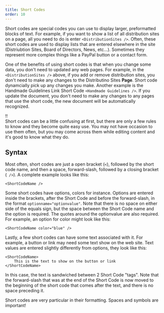 ```yaml
---
title: Short Codes
order: 10
---
```

Short codes are special codes you can use to display larger, preformatted blocks of text. For example, if you want to show a list of all distribution sites on a page, all you need to do is enter `<DistributionSites />`. Often, these short codes are used to display lists that are entered elsewhere in the site (Distriubtion Sites, Board of Directors, News, etc...). Sometimes they represent more complex things like a PayPal button or a contact form.

One of the benefits of using short codes is that when you change some data, you don't need to updated any web pages. For example, in the `<DistributionSites />` above, if you add or remove distribution sites, you don't need to make any changes to the Distributino Sites **Page**. Short code dynamcially pick up any changes you make. Another example is the Handmade Guidelines Link Short Code `<Handmade Guidelines />`. If you update the document, you don't need to make any changes to any pages that use the short code, the new document will be automatically recognized.

!!\
Short codes can be a little confusing at first, but there are only a few rules to know and they become quite easy use. You may not have occasion to use them often, but you may come across them while editing content and it's good to know what they do.

## Syntax

Most often, short codes are just a open bracket (`<`), followed by the short code name, and then a space, forward-slash, followed by a closing bracket (` />`). A complete example looks like this:
```
<ShortCodeName />
```

Some short codes have options, colors for instance. Options are entered inside the brackets, after the Short Code and before the forward-slash, in the format `optionname="optionvalue"`. Note that there is no space on either side of the equals sign, but the space between the Short Code name and the option is required. The quotes around the optionvalue are also required. For example, an option for color might look like this:
```
<ShortCodeName color="blue" />
```

Lastly, a few short codes can have some text associated with it. For example, a button or link may need some text show on the web site. Text values are entered slightly differently from options, they look like this:
```
<ShortCodeName>
    This is the text to show on the button or link
</ShortCodeName>
```

In this case, the text is sandwiched between 2 Short Code "tags". Note that the forward-slash that was at the end of the Short Code is now moved to the beginning of the short code that comes after the text, and there is no space preceding it.

<Aside>
Short codes are very particular in their formatting. Spaces and symbols are important!
</Aside>